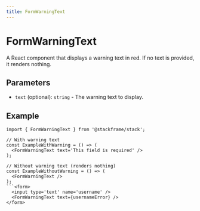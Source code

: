 ```yaml
---
title: FormWarningText
---
```


# FormWarningText

A React component that displays a warning text in red. If no text is provided, it renders nothing.

## Parameters

- `text` (optional): `string` - The warning text to display.

## Example

```tsx
import { FormWarningText } from '@stackframe/stack';

// With warning text
const ExampleWithWarning = () => (
  <FormWarningText text='This field is required' />
);

// Without warning text (renders nothing)
const ExampleWithoutWarning = () => (
  <FormWarningText />
);
```<form>
  <input type='text' name='username' />
  <FormWarningText text={usernameError} />
</form>
```